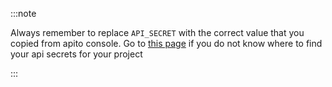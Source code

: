 :::note

Always remember to replace `API_SECRET` with the correct value that you copied from apito console.
Go to [this page](/docs/console/api-integration-with-your-application) if you do not know where to find your api secrets for your project

:::